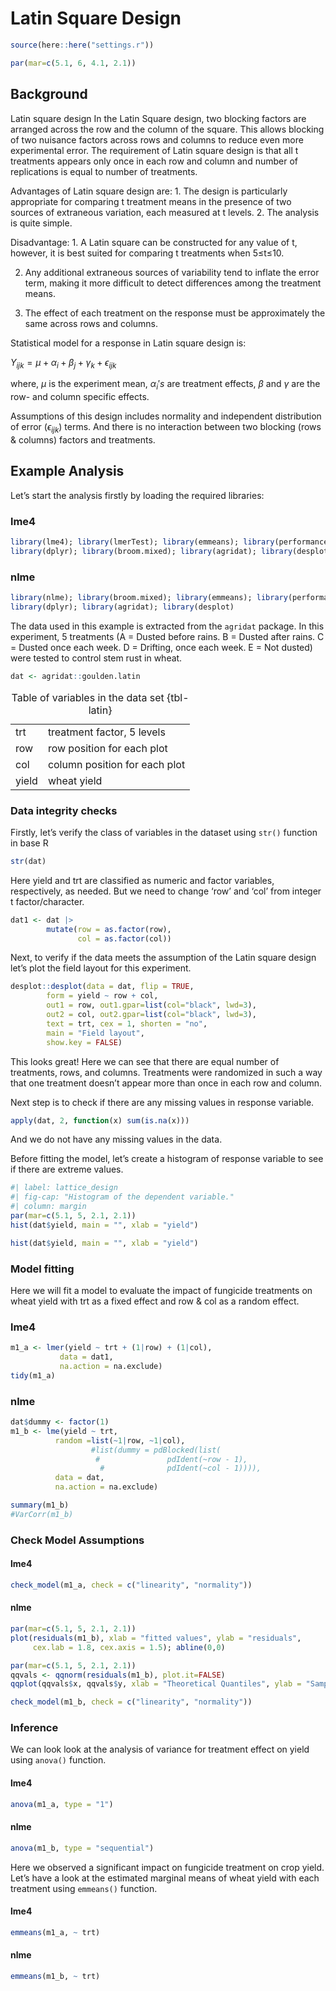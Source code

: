 # Latin Square Design

```r
source(here::here("settings.r"))

par(mar=c(5.1, 6, 4.1, 2.1))
```

## Background

Latin square design In the Latin Square design, two blocking factors are arranged across the row and the column of the square. This allows blocking of two nuisance factors across rows and columns to reduce even more experimental error. The requirement of Latin square design is that all t treatments appears only once in each row and column and number of replications is equal to number of treatments.

Advantages of Latin square design are:
1.  The design is particularly appropriate for comparing t treatment means in the presence of two sources of extraneous variation, each measured at t levels.
2.  The analysis is quite simple.

Disadvantage: 
1. A Latin square can be constructed for any value of t, however, it is best suited for comparing t treatments when 5≤t≤10.

2.  Any additional extraneous sources of variability tend to inflate the error term, making it more difficult to detect differences among the treatment means.

3.  The effect of each treatment on the response must be approximately the same across rows and columns.

Statistical model for a response in Latin square design is:

$Y_{ijk} = \mu + \alpha_i + \beta_j +  \gamma_k + \epsilon_{ijk}$

where, $\mu$ is the experiment mean, $\alpha_i's$ are treatment effects, $\beta$ and $\gamma$ are the row- and column specific effects.

Assumptions of this design includes normality and independent distribution of error ($\epsilon_{ijk}$) terms. And there is no interaction between two blocking (rows & columns) factors and treatments.

## Example Analysis

Let's start the analysis firstly by loading the required libraries:

::: panel-tabset
### lme4

```r
library(lme4); library(lmerTest); library(emmeans); library(performance)
library(dplyr); library(broom.mixed); library(agridat); library(desplot)
```
### nlme

```r
library(nlme); library(broom.mixed); library(emmeans); library(performance)
library(dplyr); library(agridat); library(desplot)
```
:::

The data used in this example is extracted from the `agridat` package. In this experiment, 5 treatments (A = Dusted before rains. B = Dusted after rains. C = Dusted once each week. D = Drifting, once each week. E = Not dusted) were tested to control stem rust in wheat.

```r
dat <- agridat::goulden.latin
```
|       |                               |
|-------|-------------------------------|
| trt   | treatment factor, 5 levels    |
| row   | row position for each plot    |
| col   | column position for each plot |
| yield | wheat yield                   |

: Table of variables in the data set {tbl-latin}

### Data integrity checks
Firstly, let's verify the class of variables in the dataset using `str()` function in base R
```r
str(dat)
```
Here yield and trt are classified as numeric and factor variables, respectively, as needed. But we need to change 'row' and 'col' from integer t factor/character.

```r
dat1 <- dat |> 
        mutate(row = as.factor(row),
               col = as.factor(col))
```

Next, to verify if the data meets the assumption of the Latin square design let's plot the field layout for this experiment. 
```r
desplot::desplot(data = dat, flip = TRUE,
        form = yield ~ row + col, 
        out1 = row, out1.gpar=list(col="black", lwd=3),
        out2 = col, out2.gpar=list(col="black", lwd=3),
        text = trt, cex = 1, shorten = "no",
        main = "Field layout", 
        show.key = FALSE)

```

This looks great! Here we can see that there are equal number of treatments, rows, and columns. Treatments were randomized in such a way that one treatment doesn't appear more than once in each row and column. 


Next step is to check if there are any missing values in response variable.
```r
apply(dat, 2, function(x) sum(is.na(x)))
```
And we do not have any missing values in the data.

Before fitting the model, let's create a histogram of response variable to see if there are extreme values.
```r
#| label: lattice_design
#| fig-cap: "Histogram of the dependent variable."
#| column: margin
par(mar=c(5.1, 5, 2.1, 2.1))
hist(dat$yield, main = "", xlab = "yield")
```

```r
hist(dat$yield, main = "", xlab = "yield")
```

### Model fitting
Here we will fit a model to evaluate the impact of fungicide treatments on wheat yield with trt as a fixed effect and row & col as a random effect.

::: panel-tabset
### lme4

```r
m1_a <- lmer(yield ~ trt + (1|row) + (1|col),
           data = dat1,
           na.action = na.exclude)
tidy(m1_a) 
```

### nlme
```r
dat$dummy <- factor(1)
m1_b <- lme(yield ~ trt,
          random =list(~1|row, ~1|col),
                  #list(dummy = pdBlocked(list(
                   #               pdIdent(~row - 1),
                    #              pdIdent(~col - 1)))),
          data = dat, 
          na.action = na.exclude)

summary(m1_b)
#VarCorr(m1_b)
```
:::

### Check Model Assumptions

::: panel-tabset
#### lme4
```r
check_model(m1_a, check = c("linearity", "normality"))
```

#### nlme

::: {layout-ncol=2 .column-body}

```r
par(mar=c(5.1, 5, 2.1, 2.1))
plot(residuals(m1_b), xlab = "fitted values", ylab = "residuals",
     cex.lab = 1.8, cex.axis = 1.5); abline(0,0)
```


```r
par(mar=c(5.1, 5, 2.1, 2.1))
qqvals <- qqnorm(residuals(m1_b), plot.it=FALSE)
qqplot(qqvals$x, qqvals$y, xlab = "Theoretical Quantiles", ylab = "Sample Quantiles", cex.lab = 1.7, cex.axis = 1.5); qqline(residuals(m1_b))
```
::: 

```r
check_model(m1_b, check = c("linearity", "normality"))
```
:::

### Inference
We can look look at the analysis of variance for treatment effect on yield using `anova()` function.

::: panel-tabset
#### lme4
```r
anova(m1_a, type = "1")
```

#### nlme
```r
anova(m1_b, type = "sequential")
```
:::

Here we observed a significant impact on fungicide treatment on crop yield. Let's have a look at the estimated marginal means of wheat yield with each treatment using `emmeans()` function.

::: panel-tabset
#### lme4
```r
emmeans(m1_a, ~ trt)
```

#### nlme
```r
emmeans(m1_b, ~ trt)
```
:::
